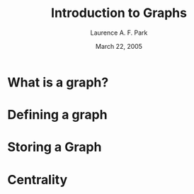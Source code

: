 % Introduction to Graphs
% Laurence A. F. Park
% March 22, 2005

# What is a graph?

# Defining a graph

# Storing a Graph

# Centrality


